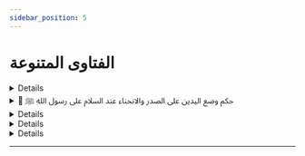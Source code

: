 ```yaml
---
sidebar_position: 5
---
```


# الفتاوى المتنوعة

<details>
< summary style={{fontWeight: "bold"}}>
توضيح الإجماع السكوتي في وقت الصحابة 📃
</summary>

**سؤال:** يقول السائل لماذا لم نعتبر فتوى الصحابيين الجليلين ابن عمرو وابن عباس رضي الله عنهما من باب الإجماع السكوتي لأنه لم ينقل عن الصحابة خلافهما؟

**جواب:** فهذه مسألة أصولية فإن الإجماع السكوتي وهو إجماع ضعيف تمنعه أدنى الموانع. ومن موانع اعتبار القول إجماعا أن تكون السنة معروفة. فلا يحتاج القول لاجتهادي إلى إنكار لأنه ليس منكرا والسنة معروفة منتشرة. وهذا هو الحال في فتوى الصحابيين الفقيهين ابن عمر وابن عباس رضي الله عنهما وعن والديهما. فإنه قول اجتهادي. عرفنا دليله وعرفنا ان الدليل لا يدل عليه. والسنة معروفة منتشرة مضطردة. ولذلك الإمام أحمد إمام أهل السنة قال في المسألة أذهب إلى حديث أبي هريرة ولا أذهب إلى أثر ابن عباس. أذهب بالسنة المضطردة ولا أذهب إلى أثر ابن عباس لما ذكرنا. ولذلك يا إخوة الفقه لا ينال كل أحد. وإذا أردت أن تكون فقيها محققا مدققا فكن أصوليا. وكثير من الذين يتكلمون في الفقه لا يعرفون من الأصول إلا قشوره. ولذلك ينكرون من أقوال الأئمة والعلماء ما هو قوي لأنهم ما تمكنوا من أصول الفقه.

<audio controls>
<source src="https://fatawaaudio.blob.core.windows.net/ruhayli/upload1527509523166/2.wav"/>
</audio>

</details>

<details>
<summary style={{fontWeight: "bold"}}>
📃 حكم وضع اليدين على الصدر والانحناء عند السلام على رسول الله ﷺ
</summary>

**سؤال:** أثابكم الله. يقول السائل.ما حكم وضع اليدين على الصدر والانحناء عند السلام على رسول الله صلى الله عليه وسلم؟

**جواب**: نبينا صلى الله عليه وسلم يجب على المسلم ان يتأدب معه.حيا وميتا فقد طاب صلى الله عليه وسلم حيا وميتا ولم يتغير من شرفه شيء بموته صلى الله عليه وسلم. قضى الله عليه الموتى كسائر البشر. لكن شرفه وفضله باق. وهو ميت صلى الله عليه وسلم مقبور في قبره. ومن جاء يسلم عليه يجب عليه أن يتأدب معه.صلى الله عليه وسلم. وأعظم الأدب ألا يظهر شركا وهو يسلم على النبي صلى الله عليه وسلم. فلا يقول يا رسول الله ارزقني مالا يا رسول الله فرج همي.لأن هذا لو سمعه النبي صلى الله عليه وسلم وهو حي لغضب غضبا شديدا لأنه شرك بالله عز وجل. ومن الأدب العظيم أن يجتنب العبد البدعة وهو يسلم على النبي صلى الله عليه وسلم. ومن الأدب أن يجتنب أن يكون على هيئة وقوفه في الصلاة فإن هذا الوقوف لله وليس لأحد من خلق الله. كأن يضع اليمنى على اليسرى و يطأطأ برأسه إلى الأرض وهو يسلم على النبي صلى الله عليه وسلم عند قبره فإن هذا من سوء الأدب مع رسول الله صلى الله عليه وسلم وهو محرم.ومن الأدب أن تجتنب المحرمة عند التحية كالسجود عند القبر تحية أو الركوع.أو الانحناء. فإن هذا كله يجب اجتنابه. لكن يقف الإنسان وهو يسلم على النبي صلى الله عليه وسلم بأدب. لا يعرض هنا وهناك ولا يصرخ وينادي بل يتأدب مع رسول الله صلى الله عليه وسلم وهو ميت كأنه يلقاه وهو حي. ومن سوء الأدب الذي نراه هذه الأيام التصوير عند القبر إما تصوير القبر وإما أن يصور الإنسان نفسه عند القبر. يأتي ويجعل ظهره إلى القبر ثم يأتي بالكاميرا ويصور مع القبر. هذا سوء أدب عظيم مع رسول الله صلى الله عليه وسلم نسأل الله أن يرزقنا جميعا الأدب مع حبيبنا وإمامنا وقرة أعيننا وسيدنا ونبينا رسول الله صلى الله عليه وسلم.

</details>

<details>
< summary style={{fontWeight: "bold"}}>
حكم رد اللقطة في مكة 📃
</summary>

**سؤال:** أثابكم الله يقول السائل كلفني أحدهم برد لقطة التقطها من مكة قبل سنتين فقد عرفها مدة إقامته بمكة وكان معتمرا ثم احتاج أحد رفقائه إلى شيء من المال فأعطاه من هذه اللقطة وبعد انتهاء المدة حول مبلغها إلى بلده. ثم.الآن يريد أن يردها إلى صندوق الأمانات بالحرم المكي يقول قد زاد سعر الصرف فهل يرد مبلغها؟ أم يردها بها بثمن اليوم؟

**جواب:** اللقطة لا أدري ما نوعها. ولقطة مكة لا تملك أبدا ولا يجوز التقاطها إلا لمعرف أبدا. وهذا الذي قد فعله أخونا قد أخطأ فيه. فعليه أن يستغفر الله مما فعل. وعليه أن يردها. فإن كانت نقودا بالريالات السعودية مثلا. فإنه يردها ريالات سعودية. يعني لو انه التقط مبلغا من المال بالريالات السعودية وكان سعر عملة بلده أقوى من سعر الريال السعودي. والعملات تتقلب. نحن أدركنا الجنيه السوداني ب5 ريال. واليوم يخبركم أهل السودان عن قيمته. الريال ب9 ريال ب9 جنيه فإنه يجب أن يرد الريال السعودي لا بالعملة. فيردها بالريالات السعودية. كما أخذها ويسلمها للأمانات وأرى واسأل الله أن يغفر لي من باب الاحتياط لأخيه أنه مع ردها يتصدق بمثلها بنية صاحبها. لماذا؟ لأنه لما أخذها قد حبسها عن صاحبها سنة أو سنتين. فربما عاد صاحبها يسأل عنها فلم يجدها ويأس وتركها. فمن باب الاحتياط لإبراء الذمة أرى لأخي أن يعيدها كما فعل وتسلم للمسؤولين في المسجد الحرام عن المفقودات ويزيد على ذلك أن يتصدق بمثلها.بنية صاحبها.وبهذا تبرأ ذمته إن شاء الله عز وجل. نعم

<audio controls>
<source src="https://fatawaaudio.blob.core.windows.net/ruhayli/upload1526940431707.wav"/>
</audio>

</details>

<details>
< summary style={{fontWeight: "bold"}}>
التفريق بين الشعر الذي يعتبر علامة بلوغ وغيره 📃
</summary>

**سؤال:** حفظكم الله أسئلة كثيرة كذلك يطلبون مزيد توضيح حول التفريق أو ضابط التفريق بين الشعر الذي يعتبر علامة بلوغ وغيره.

**جواب:** طبعا هذا أمر يدرك بالخلقة. القبل يكون حوله شعر حتى والطفل الصغير. لكن هذا الشعر الذي ينبت ابتداء يكون قصيرا نائما. فهذا ليس علامة على البلوغ. وإنما العلامة على البلوغ هو الشعر القوي الخشن الذي يكون في شيء من الخشونة. فهذا هو الشعر الذي هو علامة على البلوغ، ولا أستطيع أن أشرح أكثر من هذا، نعم.

<audio controls>
<source src="https://fatawaaudio.blob.core.windows.net/ruhayli/upload1526941101360.wav"/>
</audio>

</details>

<details>
< summary style={{fontWeight: "bold"}}>
هل يجوز التبرع بالكلية 📃
</summary>

**سؤال:** أحسن الله إليكم يقول السائل هل يجوز التبرع بالكلية؟

**جواب:** أجمع العلماء المعاصرون على أن الأعضاء لا يجوز بيعها مطلقا. فحرام أن يعاوض على عضو من الأعضاء. لأن الإنسان لا يملك بدنه حتى يعاوض عليه. أما التبرع بالأعضاء فالأعضاء نوعان: نوع لا تصلحوا الحياة بدونه أولا تكمل بدونه. كالقلب مثلا. ما يمكن يعيش الإنسان بدون قلب؟ وكالعين مثلا. فإن الإنسان يعيش بعين واحدة، لكن الحياة لا تكمل بعين واحدة. فلا يجوز التبرع بهذه الأعضاء. والنوع الثاني أعضاء يمكن أن يعيش الإنسان لو تبرع بها. مثل الكلى. فإن الإنسان لو تبرع بكلية. يستطيع أن يعيش بالكلية الأخرى. ومثل الكبد فإن الإنسان لو تبرع بجزء منها فإنه يستطيع أن يعيش بل تنمو مرة أخرى. وهنا قد اختلف العلماء في حكم التبرع بالأعضاء هذه فذهب جمع من العلماء المعاصرين إلى أنه يجوز التبرع بالأعضاء لأن هذا من الإحسان وفيه إنقاذ حياة. والله عز وجل أمر بالعدل والإحسان. قالوا أجسادنا نعم ليست ملكا لنا. ولكن الله الذي خلق أجسادنا أمرنا بالإحسان. وهذا إحسان. وفيه إنقاذ من التهلكة. فهو أمر حسن ولا مانع منه. وذهب بعض أهل العلم كالإمام الألباني رحمه الله إلى منع التبرع بالأعضاء.وتوقف بعض العلماء كشيخنا الشيخ ابن باز رحمه الله. فشيخنا له فتوى بالمنع وله فتوى بالتوقف في المسألة والذي يظهر لي والله أعلم هو جواز التبرع بالأعضاء. لأنه خير. لا يوجد ما يمنع منه شرعا. لأنه خير تدل عليه النصوص العامة. ولا يوجد ما يمنع منه شرعا. وهذا التفصيل في الأعضاء. هو بالنسبة للتبرع في الحياة. أما التبرع بعد الموت فالذين يرون الجواز يقولون يجوز التبرع بكل عضو نافع. يعني يجوز للإنسان أن يكتب وصية أو يوقع على وثيقة تبرع وهو حي أنه إذا مات يتبرع بأعضائه. فإذا مات فور موته يؤخذ القلب تؤخذ الكبد. وتؤخذ قرنية العين وتؤخذ الكلى الصالحة. فالذين يرون الجواز.يقولون يجوز التبرع هنا بكل عضو النافع. والذين لا يرون الجواز أصلا يقولون لا يجوز هذا التبرع. ولأنه يترتب عليه شق جسم الميت. وكسر عظم الميت ككسره حيا. فقالوا يمنع من هذا. والذين يرون الجواز يقولون إن شق الجسم وهو حي للمصلحة جائز. فكذلك إذا كان ميتا. وعلى كل حال، وأسأل الله أن يغفر لي أنا أرى أن الراجح أنه يجوز التبرع بالأعضاء التي لا تضر في حال الحياة أعني لا يضر التبرع بها في حال الحياة وبجميع الأعضاء النافعة بعد الموت. نعم. يا إخوة دائما إذا أفتيت فأنا أفتي بعلمي. أنا لا ألزم أحدا بأن يأخذ بفتواي. ولا أصادر الأقوال الأخرى التي قالها العلماء. لكني أعرض العلم. فمن أخذ بالفتوى واقتنع بها فذاك ومن لم يأخذ بها فلا حرج. لأن بعضها الحقيقة الحمقى. إذا سمعوا مني أو من غيري من ممن يفتون فتوى تخالف فتوى لعالم من العلماء الكبار والمسألة خلافية، قالوا كيف يخالف فلانا؟ وهذا غير علمي. فالفقه مبني على الدليل والنظر العلمي الصحيح. ويفتي الإنسان بعلمه. وأما أنت أيها السامع فالواجب عليك أن تأخذ بالصحيح فما ظهر لك أنه الصحيح وجب عليك أن تلزم، نعم

<audio controls>
<source src="https://fatawaaudio.blob.core.windows.net/ruhayli/upload1526941101360.wav"/>
</audio>

</details>

---